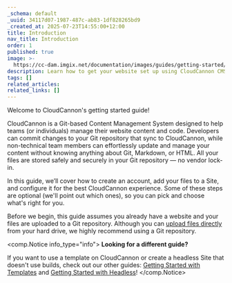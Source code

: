 ```yaml
---
_schema: default
_uuid: 34117d07-1987-487c-ab83-1df828265bd9
_created_at: 2025-07-23T14:55:00+12:00
title: Introduction
nav_title: Introduction
order: 1
published: true
image: >-
  https://cc-dam.imgix.net/documentation/images/guides/getting-started/guide-thumbnails/CloudCannon-Getting-Started-Thumbnail-Universal.png
description: Learn how to get your website set up using CloudCannon CMS.
tags: []
related_articles:
related_links: []
---
```

Welcome to CloudCannon's getting started guide!

CloudCannon is a Git-based Content Management System designed to help teams (or individuals) manage their website content and code. Developers can commit changes to your Git repository that sync to CloudCannon, while non-technical team members can effortlessly update and manage your content without knowing anything about Git, Markdown, or HTML. All your files are stored safely and securely in your Git repository — no vendor lock-in.

In this guide, we’ll cover how to create an account, add your files to a Site, and configure it for the best CloudCannon experience. Some of these steps are optional (we'll point out which ones), so you can pick and choose what's right for you.

Before we begin, this guide assumes you already have a website and your files are uploaded to a Git repository. Although you can <a href="https://cloudcannon.com/documentation/articles/create-a-site-with-direct-upload/" target="_blank" rel="noopener">upload files directly</a> from your hard drive, we highly recommend using a Git repository.

<comp.Notice info_type="info">
  **Looking for a different guide?**

  If you want to use a template on CloudCannon or create a headless Site that doesn't use builds, check out our other guides: [Getting Started with Templates](/documentation/guides/getting-started-with-templates/) and [Getting Started with Headless](/documentation/guides/getting-started-with-headless/)!
</comp.Notice>